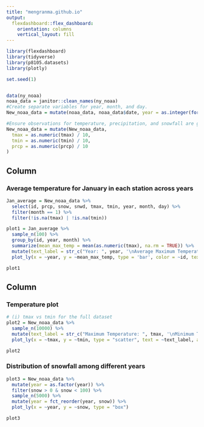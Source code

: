 ```yaml
---
title: "mengranma.github.io"
output: 
  flexdashboard::flex_dashboard:
    orientation: columns
    vertical_layout: fill
---
```



```r
library(flexdashboard)
library(tidyverse)
library(p8105.datasets)
library(plotly)
```

```r
set.seed(1)


data(ny_noaa)
noaa_data = janitor::clean_names(ny_noaa)
#Create separate variables for year, month, and day.
New_noaa_data = mutate(noaa_data, noaa_data$date, year = as.integer(format(noaa_data$date, format = "%Y")), month = as.integer(format(noaa_data$date, format = "%m")), day = as.integer(format(noaa_data$date, format = "%d")))

#Ensure observations for temperature, precipitation, and snowfall are given in reasonable units.
New_noaa_data = mutate(New_noaa_data,
  tmax = as.numeric(tmax) / 10, 
  tmin = as.numeric(tmin) / 10,
  prcp = as.numeric(prcp) / 10
)
```


Column {data-width=600}
-----------------------------------------------------------------------

### Average temperature for January in each station across years

```r
Jan_average = New_noaa_data %>%
  select(id, prcp, snow, snwd, tmax, tmin, year, month, day) %>% 
  filter(month == 1) %>% 
  filter(!is.na(tmax) | !is.na(tmin))

plot1 = Jan_average %>% 
  sample_n(100) %>% 
  group_by(id, year, month) %>%
  summarize(mean_max_temp = mean(as.numeric(tmax), na.rm = TRUE)) %>%
  mutate(text_label = str_c("Year: ", year, '\nAverage Maximum Temperature: ', mean_max_temp)) %>% 
  plot_ly(x = ~year, y = ~mean_max_temp, type = 'bar', color = ~id, text = ~text_label) 

plot1
```

Column {data-width=400}
-----------------------------------------------------------------------

### Temperature plot

```r
# (i) tmax vs tmin for the full dataset
plot2 = New_noaa_data %>% 
  sample_n(10000) %>%
  mutate(text_label = str_c("Maximum Temperature: ", tmax, '\nMinimum Temperature: ', tmin)) %>% 
  plot_ly(x = ~tmax, y = ~tmin, type = "scatter", text = ~text_label, alpha = 0.5)

plot2
```

### Distribution of snowfall among different years

```r
plot3 = New_noaa_data %>% 
  mutate(year = as.factor(year)) %>% 
  filter(snow > 0 & snow < 100) %>%
  sample_n(5000) %>%
  mutate(year = fct_reorder(year, snow)) %>%
  plot_ly(x = ~year, y = ~snow, type = "box")

plot3
```

